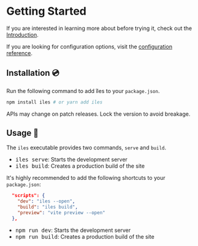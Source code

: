 [introduction]: /guide/introduction
[configuration reference]: /config

# Getting Started

If you are interested in learning more about <Iles/> before trying it, check out the [Introduction].

If you are looking for configuration options, visit the [configuration reference].

## Installation 💿

Run the following command to add îles to your `package.json`.

```bash
npm install iles # or yarn add iles
```

<Tip title="Project Status: Alpha" warn>
APIs may change on patch releases. Lock the version to avoid breakage.
</Tip>

## Usage 🚀

The `iles` executable provides two commands, `serve` and `build`.

- <kbd>iles serve</kbd>: Starts the development server
- <kbd>iles build</kbd>: Creates a production build of the site

It's highly recommended to add the following shortcuts to your `package.json`:

```json
  "scripts": {
    "dev": "iles --open",
    "build": "iles build",
    "preview": "vite preview --open"
  },
```

- <kbd>npm run dev</kbd>: Starts the development server
- <kbd>npm run build</kbd>: Creates a production build of the site
